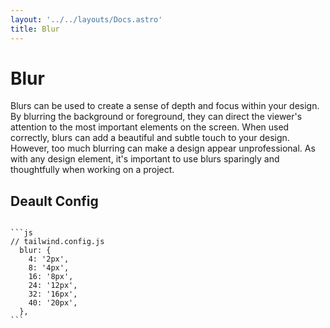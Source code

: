 ```yaml
---
layout: '../../layouts/Docs.astro'
title: Blur
---
```



# Blur

Blurs can be used to create a sense of depth and focus within your design. By blurring the background or foreground, they can direct the viewer's attention to the most important elements on the screen. When used correctly, blurs can add a beautiful and subtle touch to your design. However, too much blurring can make a design appear unprofessional. As with any design element, it's important to use blurs sparingly and thoughtfully when working on a project.

<Preview client:load>
  <Blur />
</Preview>

## Deault Config

<Code>
```js
// tailwind.config.js
  blur: {
    4: '2px',
    8: '4px',
    16: '8px',
    24: '12px',
    32: '16px',
    40: '20px',
  },
```
</Code>
